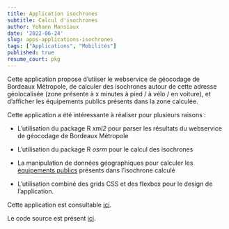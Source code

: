 ```yaml
---
title: Application isochrones
subtitle: Calcul d'isochrones
author: Yohann Mansiaux
date: '2022-06-24'
slug: apps-applications-isochrones
tags: ["Applications", "Mobilités"]
published: true
resume_court: pkg
---
```


Cette application propose d'utiiser le webservice de géocodage de Bordeaux Métropole, de calculer des isochrones autour de cette adresse géolocalisée (zone présente à x minutes à pied / à vélo / en voiture), et d'afficher les équipements publics présents dans la zone calculée.


Cette application a été intéressante à réaliser pour plusieurs raisons :

* L'utilisation du package R *xml2* pour parser les résultats du webservice de géocodage de Bordeaux Métropole

* L'utilisation du package R *osrm* pour le calcul des isochrones

* La manipulation de données géographiques pour calculer les <a href="https://data.bordeaux-metropole.fr/dicopub/#/dico#TO_EQPUB_P
" target="_blank" rel="noopener noreferrer" class="button">équipements publics</a> présents dans l'isochrone calculé 

* L'utilisation combiné des grids CSS et des flexbox pour le design de l'application.

Cette application est consultable <a href="https://opendata.bordeaux-metropole.fr/explore/dataset/el_bureauvote_s/information/" target="_blank" rel="noopener noreferrer" class="button">ici</a>.

Le code source est présent <a href="https://github.com/ymansiaux/isochrones" target="_blank" rel="noopener noreferrer" class="button">ici</a>.


